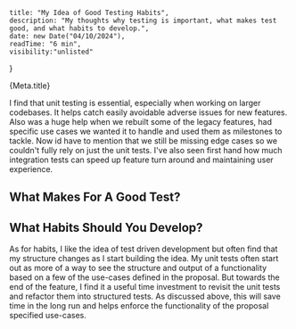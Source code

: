     title: "My Idea of Good Testing Habits",
    description: "My thoughts why testing is important, what makes test good, and what habits to develop.",
    date: new Date("04/10/2024"),
    readTime: "6 min",
    visibility:"unlisted"
}

<div className="titleSection">
    <span id="title">{Meta.title}</span>
</div>

<KeeganAuther />

I find that unit testing is essential, especially when working on larger codebases. It helps catch easily avoidable adverse issues for new features. 
Also was a huge help when we rebuilt some of the legacy features, had specific use cases we wanted it to handle and used them as milestones to tackle. 
Now id have to mention that we still be missing edge cases so we couldn't fully rely on just the unit tests. I've also seen first hand how much integration 
tests can speed up feature turn around and maintaining user experience. 

## What Makes For A Good Test?



## What Habits Should You Develop?

As for habits, I like the idea of test driven development but often find that my structure changes as I start building the idea. 
My unit tests often start out as more of a way to see the structure and output of a functionality based on a few of the use-cases 
defined in the proposal. But towards the end of the feature, I find it a useful time investment to revisit the unit tests and refactor 
them into structured tests. As discussed above, this will save time in the long run and helps enforce the functionality of the proposal specified use-cases.

<NextPage />
